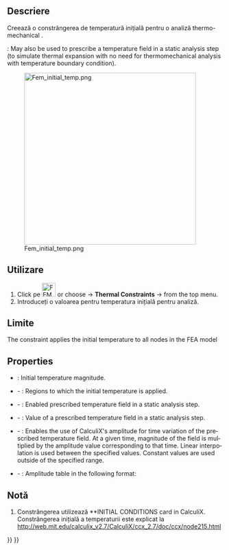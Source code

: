 <languages/>

<div lang="en" dir="ltr" class="mw-content-ltr">
{{Docnav
|[[FEM_ConstraintSelfWeight|Constraint self weight]]
|[[FEM_ConstraintHeatflux|Constraint heatflux]]
|[[FEM_Workbench|FEM]]
|IconL=FEM_ConstraintSelfWeight.svg
|IconR=FEM_ConstraintHeatflux.svg
|IconC=Workbench_FEM.svg
}}
</div>

<div class="mw-translate-fuzzy">
{{GuiCommand|Name=FEM ConstraintInitialTemperature|MenuLocation=Model → Thermal Constraints → Constraint initial temperature||Workbenches=[[FEM_Workbench|FEM]]|Shortcut=|SeeAlso=[[FEM_tutorial|FEM tutorial]]}}
</div>

<span id="Description"></span>
==Descriere==

<div class="mw-translate-fuzzy">
Creează o constrângerea de temperatură inițială pentru o analiză thermo-mechanical .
</div>

<div lang="en" dir="ltr" class="mw-content-ltr">
{{Version|1.0}}: May also be used to prescribe a temperature field in a static analysis step (to simulate thermal expansion with no need for thermomechanical analysis with temperature boundary condition).
</div>

[[Image:Fem_initial_temp.png|400px]]

<div lang="en" dir="ltr" class="mw-content-ltr">
{{Caption|Two cubes with different initial temperatures exchanging heat}}
</div>

<span id="Usage"></span>
<div class="mw-translate-fuzzy">
==Utilizare==
</div>

<div class="mw-translate-fuzzy">
#Click pe [[Image:FEM ConstraintInitialTemperature.png|32px]] or choose {{KEY|Model}} → '''Thermal Constraints'''  →  {{KEY|[[Image:FEM ConstraintInitialTemperature.png|32px]] Constraint initial temperature}}  from the top menu.
#Introduceți o valoarea pentru temperatura inițială pentru analiză.
</div>

<span id="Limitations"></span>
==Limite==

<div class="mw-translate-fuzzy">
The constraint applies the initial temperature to all nodes in the FEA model
</div>

<div lang="en" dir="ltr" class="mw-content-ltr">
==Properties==
</div>

<div lang="en" dir="ltr" class="mw-content-ltr">
* {{PropertyData|initial Temperature}}: Initial temperature magnitude.
* {{PropertyData|References}} - {{Version|1.1}}: Regions to which the initial temperature is applied.
* {{PropertyData|Enable Final Temperature}} - {{Version|1.1}}: Enabled prescribed temperature field in a static analysis step.
* {{PropertyData|Final Temperature}} - {{Version|1.1}}: Value of a prescribed temperature field in a static analysis step.
* {{PropertyData|Enable Amplitude}} - {{Version|1.1}}: Enables the use of CalculiX's amplitude for time variation of the prescribed temperature field. At a given time, magnitude of the field is multiplied by the amplitude value corresponding to that time. Linear interpolation is used between the specified values. Constant values are used outside of the specified range.
* {{PropertyData|Amplitude Values}} - {{Version|1.1}}: Amplitude table in the following format:
</div>

: {{Code|lang=text|code=
time_1, amplitude_value_1
...
}}

<span id="Notes"></span>
==Notă==

<div class="mw-translate-fuzzy">
#Constrângerea utilizează **INITIAL CONDITIONS  card in CalculiX. Constrângerea inițială a temperaturii este explicat la http://web.mit.edu/calculix_v2.7/CalculiX/ccx_2.7/doc/ccx/node215.html
</div>


<div lang="en" dir="ltr" class="mw-content-ltr">
{{Docnav
|[[FEM_ConstraintSelfWeight|Constraint self weight]]
|[[FEM_ConstraintHeatflux|Constraint heatflux]]
|[[FEM_Workbench|FEM]]
|IconL=FEM_ConstraintSelfWeight.svg
|IconR=FEM_ConstraintHeatflux.svg
|IconC=Workbench_FEM.svg
}}
</div>

{{FEM Tools navi{{#translation:}}}}
{{Userdocnavi{{#translation:}}}}